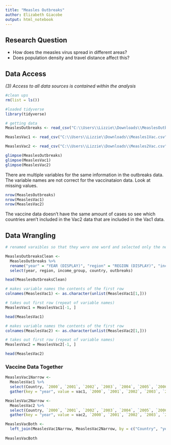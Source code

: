 ---
title: "Measles Outbreaks"
author: Elizabeth Giacobe
output: html_notebook
---

## Research Question
- How does the measles virus spread in different areas?
- Does population density and travel distance affect this? 


## Data Access
*(3) Access to all data sources is contained within the analysis*

```{r, message= FALSE}
#clean ups
rm(list = ls()) 

#loaded tidyverse
library(tidyverse)
```


```{r, message=FALSE}
# getting data
MeaslesOutbreaks <- read_csv("C:\\Users\\Lizzie\\Downloads\\MeaslesOutbreaks.csv")

MeaslesVac1 <- read_csv("C:\\Users\\Lizzie\\Downloads\\Measles1Vac.csv")

MeaslesVac2 <- read_csv("C:\\Users\\Lizzie\\Downloads\\Measles2Vac.csv")

```

```{r}
glimpse(MeaslesOutbreaks)
glimpse(MeaslesVac1)
glimpse(MeaslesVac2)
```
There are multiple variables for the same information in the outbreaks data. The variable names are not correct for the vaccinataion data. Look at missing values. 

```{r}
nrow(MeaslesOutbreaks)
nrow(MeaslesVac1)
nrow(MeaslesVac2)
```
The vaccine data doesn't have the same amount of cases so see which countries aren't included in the Vac2 data that are included in the Vac1 data. 

## Data Wrangling
```{r}
# renamed varaibles so that they were one word and selected only the needed variables

MeaslesOutbreaksClean <-
  MeaslesOutbreaks %>%
  rename("year" = "YEAR (DISPLAY)", "region" = "REGION (DISPLAY)", "income_group" = "WORLDBANKINCOMEGROUP (DISPLAY)", "country" = "COUNTRY (DISPLAY)", "outbreaks" = "Display Value") %>%
  select(year, region, income_group, country, outbreaks)

head(MeaslesOutbreaksClean)
```

```{r}
# makes variable names the contents of the first row
colnames(MeaslesVac1) <- as.character(unlist(MeaslesVac1[1,]))

# takes out first row (repeat of variable names)
MeaslesVac1 = MeaslesVac1[-1, ]

head(MeaslesVac1)
```
```{r}
# makes variable names the contents of the first row
colnames(MeaslesVac2) <- as.character(unlist(MeaslesVac2[1,]))

# takes out first row (repeat of variable names)
MeaslesVac2 = MeaslesVac2[-1, ]

head(MeaslesVac2)
```

### Vaccine Data Together
```{r}
MeaslesVac1Narrow <-
  MeaslesVac1 %>%
  select(Country, `2000`, `2001`, `2002`, `2003`, `2004`, `2005`, `2006`, `2007`, `2008`, `2009`, `2010`, `2011`, `2012`, `2013`, `2014`, `2015`, `2016`, `2017`, `2018`) %>%
  gather(key = "year", value = vac1, `2000`, `2001`, `2002`, `2003`, `2004`, `2005`, `2006`, `2007`, `2008`, `2009`, `2010`, `2011`, `2012`, `2013`, `2014`, `2015`, `2016`, `2017`, `2018`)

MeaslesVac2Narrow <-
  MeaslesVac2 %>%
  select(Country, `2000`, `2001`, `2002`, `2003`, `2004`, `2005`, `2006`, `2007`, `2008`, `2009`, `2010`, `2011`, `2012`, `2013`, `2014`, `2015`, `2016`, `2017`, `2018`) %>%
  gather(key = "year", value = vac2, `2000`, `2001`, `2002`, `2003`, `2004`, `2005`, `2006`, `2007`, `2008`, `2009`, `2010`, `2011`, `2012`, `2013`, `2014`, `2015`, `2016`, `2017`, `2018`)
```
```{r}
MeaslesVacBoth <-
  left_join(MeaslesVac1Narrow, MeaslesVac2Narrow, by = c("Country", "year"))
  
MeaslesVacBoth


```

